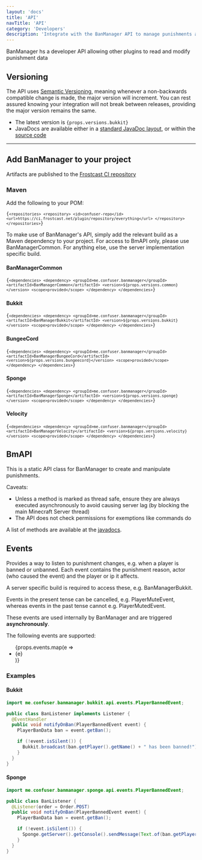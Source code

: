 ```yaml
---
layout: 'docs'
title: 'API'
navTitle: 'API'
category: 'Developers'
description: 'Integrate with the BanManager API to manage punishments and be notified of changes via custom events.'
---
```


BanManager hs a developer API allowing other plugins to read and modify punishment data

## Versioning
The API uses [Semantic Versioning](https://semver.org/), meaning whenever a non-backwards compatible change is made, the major version will increment. You can rest assured knowing your integration will not break between releases, providing the major version remains the same.

<ul>
  <li>The latest version is <code>{props.versions.bukkit}</code></li>
  <li>JavaDocs are available either in a <a href="https://javadocs.banmanagement.com/">standard JavaDoc layout</a>, or within the <a href="https://github.com/BanManagement/BanManager/tree/master/common/src/main/java/me/confuser/banmanager/common/api">source code</a></li>
</ul>

---

## Add BanManager to your project
Artifacts are published to the [Frostcast CI repository](https://ci.frostcast.net)

### Maven
Add the following to your POM:

<Code>{`<repositories>
  <repository>
    <id>confuser-repo</id>
    <url>https://ci.frostcast.net/plugin/repository/everything</url>
  </repository>
</repositories>`}
</Code>

To make use of BanManager's API, simply add the relevant build as a Maven dependency to your project. For access to BmAPI only, please use BanManagerCommon. For anything else, use the server implementation specific build.

#### BanManagerCommon
<Code>{`<dependencies>
  <dependency>
    <groupId>me.confuser.banmanager</groupId>
    <artifactId>BanManagerCommon</artifactId>
    <version>${props.versions.common}</version>
    <scope>provided</scope>
  </dependency>
</dependencies>`}
</Code>

#### Bukkit
<Code>{`<dependencies>
  <dependency>
    <groupId>me.confuser.banmanager</groupId>
    <artifactId>BanManagerBukkit</artifactId>
    <version>${props.versions.bukkit}</version>
    <scope>provided</scope>
  </dependency>
</dependencies>`}
</Code>

#### BungeeCord
<Code>{`<dependencies>
  <dependency>
    <groupId>me.confuser.banmanager</groupId>
    <artifactId>BanManagerBungeeCord</artifactId>
    <version>${props.versions.bungeecord}</version>
    <scope>provided</scope>
  </dependency>
</dependencies>`}
</Code>

#### Sponge
<Code>{`<dependencies>
  <dependency>
    <groupId>me.confuser.banmanager</groupId>
    <artifactId>BanManagerSponge</artifactId>
    <version>${props.versions.sponge}</version>
    <scope>provided</scope>
  </dependency>
</dependencies>`}
</Code>

#### Velocity
<Code>{`<dependencies>
  <dependency>
    <groupId>me.confuser.banmanager</groupId>
    <artifactId>BanManagerVelocity</artifactId>
    <version>${props.versions.velocity}</version>
    <scope>provided</scope>
  </dependency>
</dependencies>`}
</Code>

## BmAPI

This is a static API class for BanManager to create and manipulate punishments.

Caveats:
- Unless a method is marked as thread safe, ensure they are always executed asynchronously to avoid causing server lag (by blocking the main Minecraft Server thread)
- The API does not check permissions for exemptions like commands do

A list of methods are available at the [javadocs](https://javadocs.banmanagement.com/me/confuser/banmanager/common/api/BmAPI.html).


## Events
Provides a way to listen to punishment changes, e.g. when a player is banned or unbanned. Each event contains the punishment reason, actor (who caused the event) and the player or ip it affects.

A server specific build is required to access these, e.g. BanManagerBukkit.

Events in the present tense can be cancelled, e.g. PlayerMuteEvent, whereas events in the past tense cannot e.g. PlayerMutedEvent.

These events are used internally by BanManager and are triggered **asynchronously**.

The following events are supported:

<ul>{props.events.map(e => <li key={e}>{e}</li>)}</ul>

### Examples

#### Bukkit
```java
import me.confuser.banmanager.bukkit.api.events.PlayerBannedEvent;

public class BanListener implements Listener {
  @EventHandler
  public void notifyOnBan(PlayerBannedEvent event) {
    PlayerBanData ban = event.getBan();

    if (!event.isSilent()) {
      Bukkit.broadcast(ban.getPlayer().getName() + " has been banned!");
    }
  }
}
```

#### Sponge
```java
import me.confuser.banmanager.sponge.api.events.PlayerBannedEvent;

public class BanListener {
  @Listener(order = Order.POST)
  public void notifyOnBan(PlayerBannedEvent event) {
    PlayerBanData ban = event.getBan();

    if (!event.isSilent()) {
      Sponge.getServer().getConsole().sendMessage(Text.of(ban.getPlayer().getName() + " has been banned!"));
    }
  }
}
```
